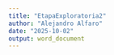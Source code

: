 ```yaml
---
title: "EtapaExploratoria2"
author: "Alejandro Alfaro"
date: "2025-10-02"
output: word_document
---
```


